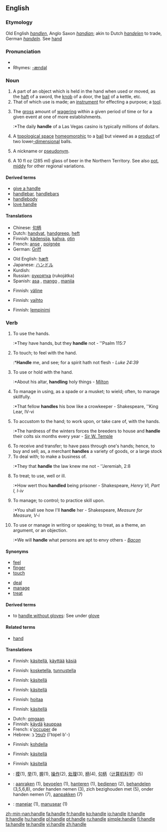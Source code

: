 {{wikipedia|Handle (grip)|mul=Handle (mathematics)}}
==English==

===Etymology===
Old English ''[[handlen]]'', Anglo Saxon ''[[handian]]''; akin to Dutch ''[[handelen]]'' to trade, German ''[[handeln]]''.  See [[hand]]

===Pronunciation===
*{{audio|en-us-handle.ogg|Audio (US)}}
*Rhymes: [[Rhymes:English:-ændəl|-ændəl]]

===Noun===
{{en-noun}}

# A part of an object which is held in the hand when used or moved, as the [[haft]] of a sword, the [[knob]] of a door, the [[bail]] of a kettle, etc.
# That of which use is made; an [[instrument]] for effecting a purpose; a [[tool]].
# {{gambling}} The [[gross]] amount of [[wagering]] within a given period of time or for a given event at one of more establishments.
#:*The daily '''handle''' of a Las Vegas casino is typically millions of dollars.
# {{topology}} A [[topological space]] [[homeomorphic]] to a [[ball]] but viewed as a [[product]] of two lower[[-dimensional]] balls.
# {{slang}} A nickname or [[pseudonym]].
# {{AU | NZ}} A 10 fl oz (285 ml) glass of beer in the Northern Territory. See also [[pot]], [[middy]] for other regional variations.

====Derived terms====
*[[give a handle]] <!-- to furnish an occasion or means -->
*[[handlebar]], [[handlebars]]
*[[handlebody]]
*[[love handle]]

====Translations====
{{trans-top|part of an object which is held in the hand when used or moved}}
*Chinese: [[句柄]]
*Dutch: [[handvat]], [[handgreep]], [[heft]]
*Finnish: [[kädensija]], [[kahva]], [[otin]]
*French: [[anse]] {{f}}, [[poignée]] {{f}}
*German: [[Griff]] {{m}}
{{trans-mid}}
*Old English: [[hæft]]
*Japanese: [[ハンドル]]
*Kurdish: {{KUchar|[[ده‌سک]]}}
*Russian: [[рукоятка]] (rukojátka) {{f}}
*Spanish: [[asa]] {{f}}, [[mango]] {{m}}, [[manija]] {{f}}
{{trans-bottom}}

{{trans-top|that of which use is made}}
*Finnish: [[väline]]
{{trans-mid}}
{{trans-bottom}}

{{trans-top|money taken in by a business}}
*Finnish: [[vaihto]]
{{trans-mid}}
{{trans-bottom}}

{{trans-top|topological space}}
{{trans-mid}}
{{trans-bottom}}

{{trans-top|nickname}}
*Finnish: [[lempinimi]]
{{trans-mid}}
{{trans-bottom}}

{{trans-top|10 fl oz glass of beer}}
{{trans-mid}}
{{trans-bottom}}

===Verb===
{{en-verb|handles|handling|handled}}

# {{intransitive}} To use the hands.
#:*They have hands, but they '''handle''' not - ''Psalm 115:7
# To touch; to feel with the hand.
#:*'''Handle''' me, and see; for a spirit hath not flesh - ''Luke 24:39''
# To use or hold with the hand.
#:*About his altar, '''handling''' holy things - [[Milton]]
# To manage in using, as a spade or a musket; to wield; often, to manage skillfully.
#:*That fellow '''handles''' his bow like a crowkeeper - Shakespeare, ''King Lear, IV-vi
# To accustom to the hand; to work upon, or take care of, with the hands.
#:*The hardness of the winters forces the breeders to house and '''handle''' their colts six months every year - [[Sir W. Temple]]
# To receive and transfer; to have pass through one's hands; hence, to buy and sell; as, a merchant '''handles''' a variety of goods, or a large stock
# To deal with; to make a business of.
#:*They that '''handle''' the law knew me not - ''Jeremiah, 2:8
# To treat; to use, well or ill.
#:*How wert thou '''handled''' being prisoner - Shakespeare, ''Henry VI, Part I, I-iv''
# To manage; to control; to practice skill upon.
#:*You shall see how I'll '''handle''' her - Shakespeare, ''Measure for Measure, V-i''
# To use or manage in writing or speaking; to treat, as a theme, an argument, or an objection.
#:*We will '''handle''' what persons are apt to envy others - ''[[Bacon]]''

====Synonyms====
{{top2}}
* [[feel]]
* [[finger]]
* [[touch]]
{{mid2}}
* [[deal]]
* [[manage]]
* [[treat]]
{{bottom}}

====Derived terms====
* to [[handle without gloves]]: {{colloquial}} See under [[glove]]

====Related terms====
* [[hand]]

====Translations====
{{trans-top|to use the hands}}
*Finnish: [[käsitellä]], [[käyttää]] [[käsi|käsiä]]
{{trans-mid}}
{{trans-bottom}}

{{trans-top|to feel with the hand}} 
*Finnish: [[kosketella]], [[tunnustella]]
{{trans-mid}}
{{trans-bottom}}

{{trans-top|to use or hold with the hand}}
*Finnish: [[käsitellä]]
{{trans-mid}}
{{trans-bottom}}

{{trans-top|to manage skillfully}}
*Finnish: [[käsitellä]]
{{trans-mid}}
{{trans-bottom}}

{{trans-top|to take care of, with the hands}}
*Finnish: [[hoitaa]]
{{trans-mid}}
{{trans-bottom}}

{{trans-top|to receive and transfer}}
*Finnish: [[käsitellä]]
{{trans-mid}}
{{trans-bottom}}

{{trans-top|to deal with; to make a business of}}
*Dutch: [[omgaan]]
*Finnish: [[käydä]] [[kauppa|kauppaa]]
*French: s'[[occuper]] de
*Hebrew: [[לטפל]] ב (l'tɑpel b'-)
{{trans-mid}}
{{trans-bottom}}

{{trans-top|to treat; to use, well or ill}}
*Finnish: [[kohdella]]
{{trans-mid}}
{{trans-bottom}}

{{trans-top|to manage; to control; to practice skill upon}}
*Finnish: [[käsitellä]]
{{trans-mid}}
{{trans-bottom}}

{{trans-top|to use or manage in writing or speaking}}
*Finnish: [[käsitellä]]
{{trans-mid}}
{{trans-bottom}}

{{ttbc-top}}
*{{ttbc|Chinese}}: [[摸]](1), [[举]](1), [[握]](1), [[操作]](2), [[处理]](3), [[柄]](4), [[句柄]]（[[计算机科学]]）(5)
*{{ttbc|Dutch}}: [[aanraken]] (1), [[bevoelen]] (1), [[hanteren]] (1), [[bedienen]] (2), [[behandelen]] (3,5,6,8), onder handen nemen (3), zich bezighouden met (5), onder handen nemen (7), [[aanpakken]] (7)
*{{ttbc|Portuguese}}: [[manejar]] (1), [[manusear]] (1)
{{trans-bottom}}

[[zh-min-nan:handle]]
[[fa:handle]]
[[fr:handle]]
[[ko:handle]]
[[io:handle]]
[[it:handle]]
[[lt:handle]]
[[hu:handle]]
[[pl:handle]]
[[pt:handle]]
[[ru:handle]]
[[simple:handle]]
[[fi:handle]]
[[ta:handle]]
[[te:handle]]
[[vi:handle]]
[[zh:handle]]